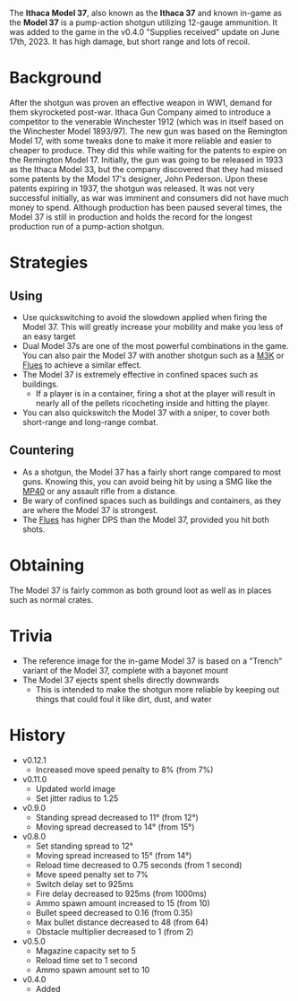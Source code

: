 The **Ithaca Model 37**, also known as the **Ithaca 37** and known in-game as the **Model 37** is a pump-action shotgun utilizing 12-gauge ammunition. It was added to the game in the v0.4.0 "Supplies received" update on June 17th, 2023. It has high damage, but short range and lots of recoil. 

# Background
After the shotgun was proven an effective weapon in WW1, demand for them skyrocketed post-war. Ithaca Gun Company aimed to introduce a competitor to the venerable Winchester 1912 (which was in itself based on the Winchester Model 1893/97). The new gun was based on the Remington Model 17, with some tweaks done to make it more reliable and easier to cheaper to produce. They did this while waiting for the patents to expire on the Remington Model 17. Initially, the gun was going to be released in 1933 as the Ithaca Model 33, but the company discovered that they had missed some patents by the Model 17's designer, John Pederson. Upon these patents expiring in 1937, the shotgun was released. It was not very successful initially, as war was imminent and consumers did not have much money to spend. Although production has been paused several times, the Model 37 is still in production and holds the record for the longest production run of a pump-action shotgun.

# Strategies
## Using
- Use quickswitching to avoid the slowdown applied when firing the Model 37. This will greatly increase your mobility and make you less of an easy target
- Dual Model 37s are one of the most powerful combinations in the game. You can also pair the Model 37 with another shotgun such as a [M3K](/weapons/guns/m3k) or [Flues](/weapons/guns/flues) to achieve a similar effect.
- The Model 37 is extremely effective in confined spaces such as buildings.
  - If a player is in a container, firing a shot at the player will result in nearly all of the pellets ricocheting inside and hitting the player.
- You can also quickswitch the Model 37 with a sniper, to cover both short-range and long-range combat.

## Countering
- As a shotgun, the Model 37 has a fairly short range compared to most guns. Knowing this, you can avoid being hit by using a SMG like the [MP40](/weapons/guns/mp40) or any assault rifle from a distance.
- Be wary of confined spaces such as buildings and containers, as they are where the Model 37 is strongest.
- The [Flues](/weapons/guns/flues) has higher DPS than the Model 37, provided you hit both shots.

# Obtaining
The Model 37 is fairly common as both ground loot as well as in places such as normal crates.

# Trivia
- The reference image for the in-game Model 37 is based on a "Trench" variant of the Model 37, complete with a bayonet mount
- The Model 37 ejects spent shells directly downwards
  - This is intended to make the shotgun more reliable by keeping out things that could foul it like dirt, dust, and water

# History
- v0.12.1
  - Increased move speed penalty to 8% (from 7%)
- v0.11.0
  - Updated world image
  - Set jitter radius to 1.25
- v0.9.0
  - Standing spread decreased to 11° (from 12°)
  - Moving spread decreased to 14° (from 15°)
- v0.8.0
  - Set standing spread to 12°
  - Moving spread increased to 15° (from 14°)
  - Reload time decreased to 0.75 seconds (from 1 second)
  - Move speed penalty set to 7%
  - Switch delay set to 925ms
  - Fire delay decreased to 925ms (from 1000ms)
  - Ammo spawn amount increased to 15 (from 10)
  - Bullet speed decreased to 0.16 (from 0.35)
  - Max bullet distance decreased to 48 (from 64)
  - Obstacle multiplier decreased to 1 (from 2)
- v0.5.0
  - Magazine capacity set to 5
  - Reload time set to 1 second
  - Ammo spawn amount set to 10
- v0.4.0
  - Added
